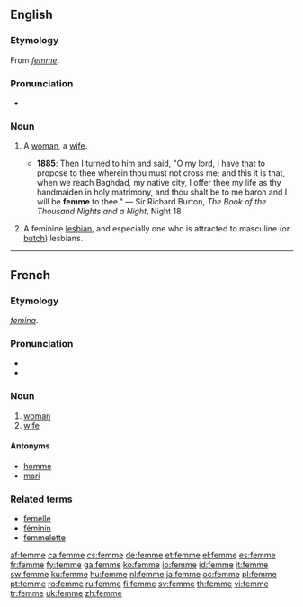 ==English==

===Etymology===
From {{F.}} ''[[#French|femme]]''.

===Pronunciation===
* {{IPA|/fɛm/}}

===Noun===
{{en-noun}}

# {{context|archaic|rare}} A [[woman]], a [[wife]].
#* '''1885''': Then I turned to him and said, "O my lord, I have that to propose to thee wherein thou must not cross me; and this it is that, when we reach Baghdad, my native city, I offer thee my life as thy handmaiden in holy matrimony, and thou shalt be to me baron and I will be '''femme''' to thee." — Sir Richard Burton, ''The Book of the Thousand Nights and a Night'', Night 18
# {{slang}} A feminine [[lesbian]], and especially one who is attracted to masculine (or [[butch]]) lesbians.

----

==French==

===Etymology===
{{L.|fr}} ''[[femina]]''.

===Pronunciation===
* {{audio|Fr-femme.ogg|audio}}
* {{IPA|/fam/}}

===Noun===
{{fr-noun|f}}

# [[woman]]
# [[wife]]

====Antonyms====
* [[homme]]
* [[mari]]

===Related terms===
* [[femelle]]
* [[féminin]]
* [[femmelette]]

[[af:femme]]
[[ca:femme]]
[[cs:femme]]
[[de:femme]]
[[et:femme]]
[[el:femme]]
[[es:femme]]
[[fr:femme]]
[[fy:femme]]
[[ga:femme]]
[[ko:femme]]
[[io:femme]]
[[id:femme]]
[[it:femme]]
[[sw:femme]]
[[ku:femme]]
[[hu:femme]]
[[nl:femme]]
[[ja:femme]]
[[oc:femme]]
[[pl:femme]]
[[pt:femme]]
[[ro:femme]]
[[ru:femme]]
[[fi:femme]]
[[sv:femme]]
[[th:femme]]
[[vi:femme]]
[[tr:femme]]
[[uk:femme]]
[[zh:femme]]